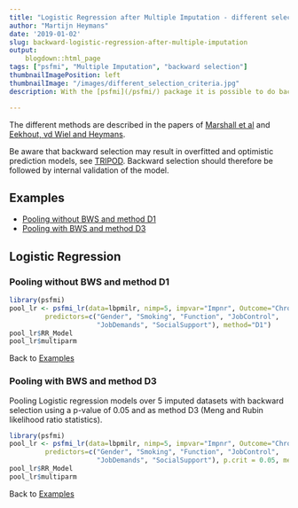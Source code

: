 ```yaml
---
title: "Logistic Regression after Multiple Imputation - different selection criteria"
author: "Martijn Heymans"
date: '2019-01-02'
slug: backward-logistic-regression-after-multiple-imputation
output:
    blogdown::html_page
tags: ["psfmi", "Multiple Imputation", "backward selection"]
thumbnailImagePosition: left
thumbnailImage: "/images/different_selection_criteria.jpg"
description: With the [psfmi](/psfmi/) package it is possible to do backward selection for logistic regression models after Multiple Imputation (MI). For backward selection, several variable selection criteria can be used. These criteria are called the D1, D2, D3 and Median P-rule (MPR).

---
```


The different methods are described in the papers of [Marshall et al](https://bmcmedresmethodol.biomedcentral.com/articles/10.1186/1471-2288-9-57) and [Eekhout, vd Wiel and Heymans](https://bmcmedresmethodol.biomedcentral.com/articles/10.1186/s12874-017-0404-7).  

Be aware that backward selection may result in overfitted and optimistic prediction models, see [TRIPOD](http://annals.org/aim/fullarticle/2088542/transparent-reporting-multivariable-prediction-model-individual-prognosis-diagnosis-tripod-explanation). Backward selection should therefore be followed by internal validation of the model.

## Examples 

+ [Pooling without BWS and method D1] 
+ [Pooling with BWS and method D3] 

## Logistic Regression

### Pooling without BWS and method D1

```r

library(psfmi)
pool_lr <- psfmi_lr(data=lbpmilr, nimp=5, impvar="Impnr", Outcome="Chronic",
         predictors=c("Gender", "Smoking", "Function", "JobControl",
                      "JobDemands", "SocialSupport"), method="D1")
pool_lr$RR_Model
pool_lr$multiparm

```

Back to [Examples]

### Pooling with BWS and method D3

Pooling Logistic regression models over 5 imputed datasets with backward selection
using a p-value of 0.05 and as method D3 (Meng and Rubin likelihood ratio statistics).

```r

library(psfmi)
pool_lr <- psfmi_lr(data=lbpmilr, nimp=5, impvar="Impnr", Outcome="Chronic",
         predictors=c("Gender", "Smoking", "Function", "JobControl",
                      "JobDemands", "SocialSupport"), p.crit = 0.05, method="D3")
pool_lr$RR_Model
pool_lr$multiparm

```

Back to [Examples]


